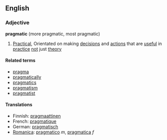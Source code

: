 ==English==
=== Adjective ===
'''pragmatic''' (more pragmatic, most pragmatic)

#[[Practical]], Orientated on making [[decision]]s and [[action]]s that are [[useful]] in [[practice]] [[not]] just [[theory]]

====Related terms====
*[[pragma]]
*[[pragmatically]]
*[[pragmatics]]
*[[pragmatism]]
*[[pragmatist]]

==== Translations ====
*Finnish: [[pragmaattinen]]
*French: [[pragmatique]]
*German: [[pragmatisch]]
*[[Romanica]]: [[pragmatico]] ''m'', [[pragmatica]] ''f''